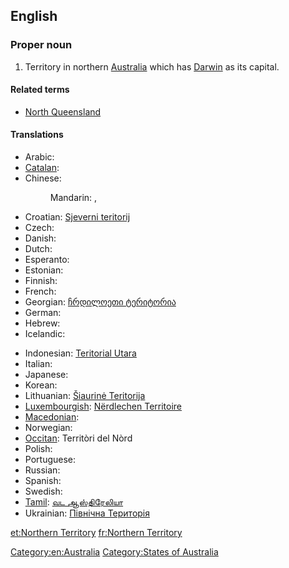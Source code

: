 {{wikipedia}}
==English==

===Proper noun===
{{en-proper noun|head=[[northern|Northern]] [[territory|Territory]]}}

# Territory in northern [[Australia]] which has [[Darwin]] as its capital.

====Related terms====
* [[North Queensland]]

====Translations====
{{trans-top|Territory in northern Australia}}
* Arabic: {{t|ar|مقاطعة شمالية|f|tr=muqaaTa3 shamalíyya}}
* [[Catalan]]: {{t|ca|Territori del Nord}}
* Chinese:
*: Mandarin: {{t|cmn|北領地|sc=Hani}},  {{t|cmn|北领地|tr=Běi-Lǐngdì|sc=Hani}}
* Croatian: [[Sjeverni teritorij]]
* Czech: {{t|cs|Severní teritorium|n}}
* Danish: {{t-|da|Northern Territory}}
* Dutch: {{t+|nl|Noordelijk Territorium}}
* Esperanto: {{t|eo|Norda Teritorio|xs=Esperanto}}
* Estonian: {{t|et|Põhjaterritoorium}}
* Finnish: {{t-|fi|Pohjoisterritorio}}
* French: {{t|fr|Territoire-du-Nord|m}}
* Georgian: [[ჩრდილოეთი ტერიტორია]]
* German: {{t-|de|Northern Territory}}
* Hebrew: {{t|he|הטריטוריה הצפונית}}
* Icelandic: {{t|is|Norður-svæðið}}
{{trans-mid}}
* Indonesian: [[Teritorial Utara]]
* Italian: {{t|it|Territorio del Nord}}
* Japanese: {{t|ja|ノーザンテリトリー|tr=Nōzan-Teritorī}}
* Korean: {{t|ko|노던 준주|sc=Hang}}
* Lithuanian: [[Šiaurinė Teritorija]]
* [[Luxembourgish]]: [[Nërdlechen Territoire]]
* [[Macedonian]]: {{t|mk|Северна Територија|f|tr=Séverna Teritórija}}
* Norwegian: {{t|no|Nordterritoriet}}
* [[Occitan]]: Territòri del Nòrd
* Polish: {{t|pl|Terytorium Północne}}
* Portuguese: {{t|pt|Território do Norte}}
* Russian: {{t|ru|Северная территория|f|tr=Sévernaja territórija}}
* Spanish: {{t|es|Territorio del Norte|m}}
* Swedish: {{t-|sv|Northern Territory}}
* [[Tamil]]: [[வட ஆஸ்திரேலியா]]
* Ukrainian: [[Північна Територія]]
{{trans-bottom}}

[[Category:en:Australia]]
[[Category:States of Australia]]

[[et:Northern Territory]]
[[fr:Northern Territory]]